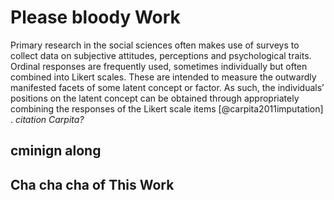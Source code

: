 # Please bloody Work

Primary research in the social sciences often makes use of surveys to collect data on subjective attitudes, perceptions and psychological traits. Ordinal responses are frequently used, sometimes individually but often combined into Likert scales. These are intended to measure the outwardly manifested facets of some latent concept or factor. As such, the individuals' positions on the latent concept can be obtained through appropriately combining the responses of the Likert scale items [@carpita2011imputation] . *citation Carpita?* 

## cminign along

## Cha cha cha of This Work



